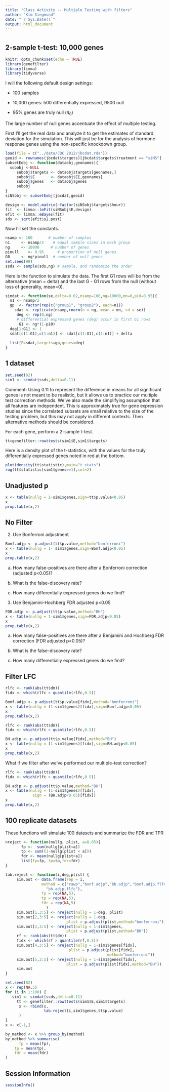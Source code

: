 ```yaml
---
title: "Class Activity -- Multiple Testing with filters"
author: "Kim Siegmund"
date: "`r Sys.Date()`"
output: html_document
---
```


# {.tabset}

## 2-sample t-test: 10,000 genes 

```r
knitr::opts_chunk$set(echo = TRUE)
library(genefilter)
library(limma)
library(tidyverse)
```

I will the following default design settings:   

* 100 samples

* 10,000 genes:  500 differentially expressed, 9500 null 

* 95\% genes are truly null ($\pi_0$)

The large number of null genes accentuate the effect of multiple testing.

First I'll get the real data and analyze it to get the estimates of standard deviation for the simulation. This will just be for the analysis of hormone response genes using the non-specific knockdown group.
```r
load(file = c("../data/JBC 2012/jbcdat.rda"))
geoid <- rownames(jbcdat$targets)[jbcdat$targets$treatment == "siNS"]
subsetEobj <- function(dataobj,geonames){
  subobj <-NULL
     subobj$targets <- dataobj$targets[geonames,]
     subobj$E       <- dataobj$E[,geonames]
     subobj$genes   <- dataobj$genes
     subobj
}
siNSobj <- subsetEobj(jbcdat,geoid)

design <- model.matrix(~factor(siNSobj$targets$hour))
fit  <- limma::lmFit(siNSobj$E,design)
efit <- limma::eBayes(fit)
sds <- sqrt(efit$s2.post)
```


Now I'll set the constants.

```r
nsamp <- 100       # number of samples
n1     <- nsamp/2    # equal sample sizes in each group
ng     <- 10000     # number of genes
pinull    <- 0.95      # proportion of null genes
G0     <- ng*pinull  # number of null genes
set.seed(99)
ssds <- sample(sds,ng) # sample, and randomize the order
```

Here is the function to simulate the data. The first G1 rows will be from the alternative (mean = delta) and the last G - G1 rows from the null (without loss of generality, mean=0).

```r
simdat <- function(se,delta=0.02,nsamp=100,ng=10000,mn=0,pi0=0.95){
  n1 <- nsamp/2   
  gp  <- factor(rep(c("group1", "group2"), each=n1))
    sdat <- replicate(nsamp,rnorm(n = ng, mean = mn, sd = se))
     deg <- rep(0,ng)
     # differential expressed genes (deg) occur in first G1 rows
      G1 <- ng*(1-pi0)
  deg[1:G1] <- 1
  sdat[c(1:G1),c(1:n1)] <- sdat[c(1:G1),c(1:n1)] + delta
    
  list(E=sdat,targets=gp,genes=deg)
}
```

## 1 dataset

```r
set.seed(82) 
sim1 <- simdat(ssds,delta=0.11)
```

Comment: Using 0.11 to represent the difference in means for all significant genes is not meant to be realistic, but it allows us to practice our multiple test correction methods. We've also made the simplifying assumption that all features are independent. This is approximately true for gene expression studies since the correlated subsets are small relative to the size of the testing problem, but this may not apply in different contexts. Then alternative methods should be considered.

For each gene, perform a 2-sample t-test. 

```r
tt=genefilter::rowttests(sim1$E,sim1$targets)
```

Here is a density plot of the t-statistics, with the values for the truly differentially expressed genes noted in red at the bottom.
```r
plot(density(tt$statistic),main="t stats")
rug(tt$statistic[sim1$genes==1],col=2)
```

## Unadjusted p

```r
x <- table(nullg = 1-sim1$genes,sign=tt$p.value<0.05)
x
prop.table(x,2)
```

## No Filter

2. Use Bonferroni adjustment

```r
Bonf.adjp <- p.adjust(tt$p.value,method="bonferroni")
x <- table(nullg = 1- sim1$genes,sign=Bonf.adjp<0.05)
x
prop.table(x,2)
```

a. How many false-positives are there after a Bonferroni correction (adjusted p<0.05)?


b. What is the false-discovery rate?


c. How many differentially expressed genes do we find?



3. Use Benjamini-Hochberg FDR adjusted p<0.05

```r
FDR.adjp <- p.adjust(tt$p.value,method="BH")
x <- table(nullg = 1-sim1$genes,sign=FDR.adjp<0.05)
x
prop.table(x,2)
```


a. How many false-positives are there after a Benjamini and Hochberg FDR correction (FDR adjusted p<0.05)?


b. What is the false-discovery rate?


c. How many differentially expressed genes do we find?



## Filter LFC

```r
rlfc <- rank(abs(tt$dm))
fidx <- which(rlfc > quantile(rlfc,0.5))

Bonf.adjp <- p.adjust(tt$p.value[fidx],method="bonferroni")
x <- table(nullg = (1-sim1$genes)[fidx],sign=Bonf.adjp<0.05)
x
prop.table(x,2)
```

```r
rlfc <- rank(abs(tt$dm))
fidx <- which(rlfc > quantile(rlfc,0.5))

BH.adjp <- p.adjust(tt$p.value[fidx],method="BH")
x <- table(nullg = (1-sim1$genes)[fidx],sign=BH.adjp<0.05)
x
prop.table(x,2)
```


What if we filter after we've performed our multiple-test correction?
```r
rlfc <- rank(abs(tt$dm))
fidx <- which(rlfc > quantile(rlfc,0.5))

BH.adjp <- p.adjust(tt$p.value,method="BH")
x <- table(nullg = (1-sim1$genes)[fidx],
            sign = (BH.adjp<0.05)[fidx])
x
prop.table(x,2)
```

## 100 replicate datasets

These functions will simulate 100 datasets and summarize the FDR and TPR

```r
nreject <- function(nullg, plist, a=0.05){
       fp <-  sum(nullg[plist<a])
       tp <- sum((1-nullg[plist < a]))
       fdr <- mean(nullg[plist<a])
       list(fp=fp, tp=tp,fdr=fdr)
}

tab.reject <- function(i,deg,plist) {
     sim.out <- data.frame(rep = i,
                method = c("rawp","bonf.adjp","bh.adjp","bonf.adjp.flfc",
                  "bh.adjp.flfc"),
                fp = rep(NA,5),
                tp = rep(NA,5),
                fdr = rep(NA,5)
                  )
     sim.out[1,3:5] <- nreject(nullg = 1-deg, plist)
     sim.out[2,3:5] <- nreject(nullg = 1-deg, 
                           plist = p.adjust(plist,method="bonferroni"))
     sim.out[3,3:5] <- nreject(nullg = 1-sim1$genes, 
                           plist = p.adjust(plist,method="BH"))
     rf <- rank(abs(tt$dm))
     fidx <- which(rf > quantile(rf,0.5))
     sim.out[4,3:5] <- nreject(nullg = 1-sim1$genes[fidx], 
                            plist = p.adjust(plist[fidx],
                                             method="bonferroni"))
     sim.out[5,3:5] <- nreject(nullg = 1-sim1$genes[fidx], 
                           plist = p.adjust(plist[fidx],method="BH"))
     sim.out
}
```

```r
set.seed(82)
x <- rep(NA,5)
for (i in 1:100) {
   sim1 <- simdat(ssds,delta=0.11)
     tt <- genefilter::rowttests(sim1$E,sim1$targets)
      x <- rbind(x,
                 tab.reject(i,sim1$genes,tt$p.value)
      )
}
x <- x[-1,]
```

```r
by_method <- x %>% group_by(method)
by_method %>% summarise(
      fp = mean(fp),
    tp = mean(tp),
    fdr = mean(fdr)
)
```

## Session Information
```r
sessionInfo()
```
